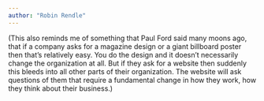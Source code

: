 ```yaml
---
author: "Robin Rendle"
---
```


(This also reminds me of something that Paul Ford said many moons ago, that if a company asks for a magazine design or a giant billboard poster then that’s relatively easy. You do the design and it doesn’t necessarily change the organization at all. But if they ask for a website then suddenly this bleeds into all other parts of their organization. The website will ask questions of them that require a fundamental change in how they work, how they think about their business.)



